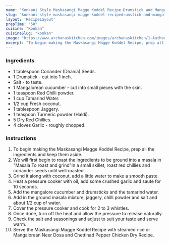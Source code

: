 ---
name: "Konkani Style Maskasangi Magge Koddel Recipe-Drumstick and Mangalore Cucumber Curry"
slug: "konkani-style-maskasangi-magge-koddel-recipedrumstick-and-mangalore-cucumber-curry"
layout: 'RecipeLayout'
prepTime: "50"
cuisine: "Konkan"
cuisineSlug: "konkan"
image: "https://www.archanaskitchen.com/images/archanaskitchen/1-Author/sibyl_sunitha/Maskasangi_Magge_Kodel_Recipe_Drumstick_and_Mangalore_Cucumber_Curry.jpg"
excerpt: "To begin making the Maskasangi Magge Koddel Recipe, prep all the ingredients and keep them aside"
---

### Ingredients

- 1 tablespoon Coriander (Dhania) Seeds.
- 1 Drumstick - cut into 1 inch.
- Salt - to taste.
- 1 Mangalorean cucumber - cut into small pieces with the skin.
- 1 teaspoon Red Chilli powder.
- 1 cup Tamarind Water.
- 1/2 cup Fresh coconut.
- 1 tablespoon Jaggery.
- 1 teaspoon Turmeric powder (Haldi).
- 5 Dry Red Chillies.
- 4 cloves Garlic - roughly chopped.

### Instructions

1. To begin making the Maskasangi Magge Koddel Recipe, prep all the ingredients and keep them aside.
1. We will first begin to roast the ingredients to be ground into a masala  in "Masala To roast and grind"In a small skillet, roast red chillies and coriander seeds until well roasted.
1.  Grind it along with coconut, add a little water to make a smooth paste.
1. Heat a pressure cooker with oil, add some crushed garlic and saute for 10 seconds.
1. Add the mangalore cucumber and drumsticks and the tamarind water.
1. Add in the ground masala mixture, jaggery, chilli powder and salt and about 1/2 cup of water.
1. Cover the pressure cooker and cook for 2 to 3 whistles.
1. Once done, turn off the heat and allow the pressure to release naturally.
1. Check the salt and seasonings and adjust to suit your taste and serve warm.
1. Serve the Maskasangi Magge Koddel Recipe with steamed rice or Mangalorean Neer Dosa and Chettinad Pepper Chicken Dry Recipe.
